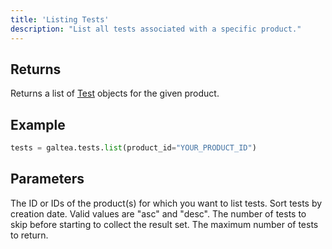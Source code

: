 ```yaml
---
title: 'Listing Tests'
description: "List all tests associated with a specific product."
---
```


## Returns
Returns a list of [Test](/concepts/product/test) objects for the given product.

## Example
```python
tests = galtea.tests.list(product_id="YOUR_PRODUCT_ID")
```

## Parameters
<ResponseField name="product_id" type="string | list[string]" required>
  The ID or IDs of the product(s) for which you want to list tests.
</ResponseField>
<ResponseField name="sort_by_created_at" type="string" optional>
  Sort tests by creation date. Valid values are "asc" and "desc".
</ResponseField>
<ResponseField name="offset" type="int">
  The number of tests to skip before starting to collect the result set.
</ResponseField>
<ResponseField name="limit" type="int">
  The maximum number of tests to return.
</ResponseField>
